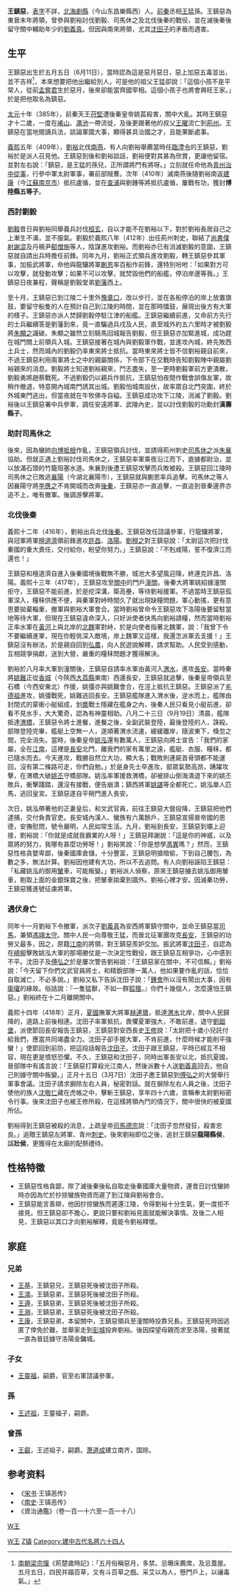 {{Infobox_Person
| name = 王鎮惡
|image=
|box_width= 
|occupation= 軍人
| period = 4世紀
|birth_name=
| other_names =
| Sex = 男
|birth_date= 373年6月11日
|birth_place= [[前秦|前秦]][[長安|長安]]
|death_date= 418年3月7日
|death_place= [[東晉|東晉]][[長安|長安]]
| nationality =
| residence =
| party = 
| religion =
| spouse = 
| relatives =祖父 [[王猛|王猛]]
|education=私塾
| past = 臨澧令<br>青州治中從事，行參中軍太尉軍事，署前部賊曹<br>太尉參軍，加振武將軍<br>安遠護軍、武陵內史<br>游擊將軍<br>太尉諮議參軍、行龍驤將軍<br>征虜將軍、安西司馬、馮翊太守
| work = 攻入長安
| award =
}}
'''王鎮惡'''{{BD|373年|6月11日|418年|3月7日|catIdx=W}}，[[表字|表字]]不詳，[[北海郡|北海]][[劇縣|劇縣]]（今山东昌樂縣西）人。[[前秦|前秦]]丞相[[王猛|王猛]]孫。王鎮惡為東晉末年將領，曾參與劉裕討伐劉毅、司馬休之及北伐後秦的戰役，並在滅後秦後留守關中輔助年少的[[劉義真|劉義真]]。但因與南來將領，尤其[[沈田子|沈田子]]的矛盾而遇害。

== 生平 ==
王鎮惡出生於五月五日（6月11日），當時認為這是惡月惡日，惡上加惡五毒並出，並不吉祥<ref>[[南朝梁|南朝梁]][[宗懍|宗懍]]《荊楚歲時記》：「五月俗稱惡月，多禁。忌曝床薦席，及忌蓋屋。五月五日，四民并蹋百草，又有斗百草之戲。采艾以為人，懸門戶上，以禳毒氣。」</ref>，本來想要把他出繼給別人，可是他的祖父王猛卻說：「這個小孩不是平常人，從前[[孟嘗君|孟嘗君]]生於惡月，後來卻能當齊國宰相。這個小孩子也將會興旺王家。」於是把他取名為鎮惡。

[[太元_(東晉)|太元]]十年（385年），前秦天王[[苻堅|苻堅]]遭後秦皇帝姚萇殺害，關中大亂。其時王鎮惡才十二歲，一度在[[崤山|崤山]]、[[澠池|澠池]]一帶流徙，及後更跟著他的叔父[[王曜|王曜]]流亡到[[荊州|荊州]]。王鎮惡在當地閱讀兵法，談論軍國大事，顯得甚具治國之才，且能果斷處事。

[[义熙_(东晋)|義熙]]五年（409年），[[劉裕|劉裕]]北伐[[南燕_(十六國)|南燕]]，有人向劉裕舉薦當時任[[臨澧|臨澧]][[縣令|令]]的王鎮惡，劉裕於是派人召見他。王鎮惡到後和劉裕談話，劉裕便對其甚為欣賞，更讓他留宿。並對左右說：「鎮惡，是王猛的孫兒，正所謂將門有將呀。」立刻就任命他為[[青州_(古代)|青州]][[治中從事|治中從事]]，行參中軍太尉軍事，署前部賊曹。次年（410年）滅南燕後隨劉裕南返[[建康|建康]]（今[[江蘇|江蘇]][[南京市|南京市]]）抵抗盧循，並在[[查浦|查浦]]與劉鍾等將抵抗盧循，屢戰有功，獲封'''博陸縣五等子'''。

=== 西討劉毅 ===
[[劉毅_(東晉)|劉毅]]昔日與劉裕同舉義兵討伐[[桓玄|桓玄]]，自以才能不在劉裕以下，對於劉裕長居自己之上漸生不滿，並不服氣。劉毅於義熙八年（412年）出任荊州刺史，聯結了[[尚書僕射|尚書僕射]][[謝混|謝混]]及丹楊尹[[郗僧施|郗僧施]]等人，陰謀進攻劉裕。而劉裕亦已有消滅劉毅的意圖，王鎮惡就自請出兵時擔任前鋒。同年九月，劉裕正式領兵進攻劉毅，轉王鎮惡參其軍事，加振武將軍，命他與龍驤將軍[[蒯恩|蒯恩]]率百船作前鋒，還特別吩咐：「如果對方可以攻擊，就發動攻擊；如果不可以攻擊，就焚毀他們的船艦，停泊岸邊等我。」王鎮惡日夜兼程，聲稱是劉毅堂弟[[劉藩|劉藩]]西上。

至十月，王鎮惡已到江陵二十里外[[豫章口|豫章口]]，改以步行，並在各船停泊的岸上放置旗鼓，要留守船隻的人在預計自己到江陵的時間，並在那時擂鼓，展現出後方有大軍的樣子。王鎮惡亦派人焚歸劉毅停駐江津的船艦。王鎮惡繼續前進，又命前方先行的士兵繼續答是劉藩到來，竟一直騙過兵戍及人民，直至城外約五六里時才被劉毅將[[朱顯之|朱顯之]]識破。朱顯之雖然立刻騎馬回城報告劉毅，但王鎮惡亦加緊進城，成功趕在城門關上前領兵入城。王鎮惡接著在城內與劉毅軍作戰，並進攻內城，終先敗西土兵士，然而城內的劉毅仍率東來將士抵抗。當時東來將士皆不信劉裕親自前來，不過王鎮惡利用兩軍將士之中的親屬關係，下令部下在交戰時告知劉毅陣中親屬劉裕親來的消息。劉毅將士知道劉裕親來，鬥志盡失，至一更時劉毅軍前方更潰散，劉毅勇將趙蔡戰死。不過劉毅仍以親兵作抵抗，王鎮惡怕夜間作戰會誤傷友軍，故稍作撤退，特意開內城南門誘其出城。劉毅怕城南設伏，故率眾自北門突圍，終於外城東門逃出，但當夜就在牛牧佛寺自縊。王鎮惡成功攻下江陵，消滅了劉毅。劉裕後以王鎮惡署中兵參軍，調任安遠將軍、武陵內史，並以討伐劉毅的功勳封'''漢壽縣子'''。

=== 助討司馬休之 ===
後來，因為蠻帥[[向博抵根|向博抵根]]作亂，王鎮惡領兵討伐，並請得荊州刺史[[司馬休之|司馬休之]]派[[朱襄|朱襄]]協助。但就正遇上劉裕討伐司馬休之，王鎮惡率軍乘夜沿江而下，直據都尉治，並以放滿石頭的竹籠阻塞水道。朱襄到後遭王鎮惡攻擊而兵敗被殺。王鎮惡回江陵時司馬休之已敗逃[[襄陽|襄陽]]（今湖北襄陽市），王鎮惡就與蒯恩率兵追擊。司馬休之等人因襄陽守將[[李應之|李應之]]不肯開城而改奔[[後秦|後秦]]，王鎮惡亦一直追擊，一直追到晉秦邊界亦追不上，唯有撤軍。後調游擊將軍。

=== 北伐後秦 ===
義熙十二年（416年），劉裕出兵北伐[[後秦|後秦]]。王鎮惡改任諮議參軍，行龍驤將軍，與冠軍將軍[[檀道濟|檀道濟]]領前鋒進攻[[許昌|許昌]]、[[洛陽|洛陽]]。[[劉穆之|劉穆之]]對王鎮惡說：「太尉這次把討伐秦國的重大責任，交付給你，盼望你努力。」王鎮惡說：「不剋咸陽，誓不復濟江而還也！」

王鎮惡和檀道濟自進入後秦國境後戰無不勝，城池大多望風迎降，終連克許昌、洛陽。義熙十三年（417年），王鎮惡攻至[[關中|關中]]的門戶[[潼關|潼關]]。後秦大將軍姚紹據潼關拒守，王鎮惡不能前進，於是挖深溝，築高壘，等待劉裕援軍。不過當時王鎮惡孤軍深入，糧秣供應不便，與秦軍對峙時間久了就出現缺糧問題，軍心動搖，更有意思要拋棄輜重，撤軍與劉裕大軍會合。當時劉裕曾命令王鎮惡攻下洛陽後要留駐當地等待大軍，但現在王鎮惡違命深入，只好派使者快馬向劉裕請糧，然而當時劉裕正率水軍在[[黃河|黃河]]上與北岸的[[北魏|北魏]]軍對峙，於是向使者指著北魏軍，說：「我曾下令不要繼續進軍，現在你輕佻深入敵境，岸上魏軍又這樣，我還怎派軍去支援！」王鎮惡沒有辦法，於是親自回到[[弘農|弘農]]，向人民遊說解釋，請求幫助。人民受到感動，互相競爭捐獻，送到大營，嚴重的糧秣問題才獲得解決。

劉裕於八月率大軍到潼關後，王鎮惡自請率水軍由黃河入[[渭水|渭水]]，進攻[[長安|長安]]。當時秦將[[姚難|姚難]]正從[[香城|香城]]（今陝西[[大荔縣|大荔縣]]東南）西還長安，王鎮惡就追擊，後秦皇帝領兵至石橋（今西安東北）作援，姚彊亦與姚難會合，在涇上抵抗王鎮惡。王鎮惡派了[[毛德祖|毛德祖]]進攻，姚彊戰死，姚難逃回長安。王鎮惡艦隊進入渭水後，逆水而上，艦隊由封閉式的蒙衝小艇組成，划[[槳|槳]]戰士隱藏在艦身之內，後秦人民只看見小艇前進，卻看不見水手，大大驚奇，認為有神靈相助。八月二十三日（9月19日）清晨，艦隊抵達[[渭橋|渭橋]]，王鎮惡令將士進餐，進餐之後，全副武裝登陸，最後登陸的人，誅殺。部隊登陸完畢，艦艇上空無一人，遂順著渭水流速，緩緩離岸，隨波東下，倏忽之間，完全消失。當時，後秦皇帝[[姚泓|姚泓]]還有數萬人，王鎮惡向將士宣告：「我們的家屬，全在[[江南|江南]]，這裡是[[長安|長安]]北門，離我們的家有萬里之遠，艦艇、衣服、糧秣，都已隨水而去。今天進攻，戰勝自然立大功，顯大名；戰敗則連屍首骨頭都不能運回，沒有第二條路可走，你們自勉。」於是身先士卒進攻，部眾氣勢高昂，踴躍攻擊，在渭橋大破[[姚丕|姚丕]]守橋部隊。姚泓率軍援救渭橋，卻被排山倒海潰退下來的姚丕敗兵，衝擊踐踏，還沒有接戰，便告崩潰；鎮西將軍[[姚諶|姚諶]]等全都死亡，姚泓單人匹馬，逃回皇宮。王鎮惡遂自平朔門進入長安。

次日，姚泓帶著他的正妻皇后，和文武官員，前往王鎮惡大營投降，王鎮惡把他們逮捕，交付負責官吏。長安城內漢人、蠻族有六萬餘戶，王鎮惡宣揚晉帝國的恩德，安撫慰問，號令嚴明，人民如常生活。九月，劉裕到長安，王鎮惡到壩上迎接，劉裕說：「你就是成就我霸業的人呀！」王鎮惡拜謝說：「這是你的神威，以及眾將的努力，我哪有甚麼功勞呀！」劉裕笑說：「你是想學[[馮異|馮異]]嗎？」然而，王鎮惡性格貪婪卑鄙，後秦國庫倉儲，十分豐富，王鎮惡明搶暗偷，下到自己腰包，為數之多，無法計算。劉裕因他建有大功，所以不去追問。有人向劉裕誣陷王鎮惡：「私藏姚泓的御用[[輦|輦]]車，可能叛變。」劉裕派人偵察，原來王鎮惡擄去姚泓御用輦車，剔取上面的金銀珠寶之後，把輦車拋棄到牆外。劉裕心裡才安。因滅秦功勞，王鎮惡獲進號征虜將軍。

=== 遇伏身亡 ===
同年十一月劉裕下令撤軍，派次子[[劉義真|劉義真]]為安西將軍鎮守關中，並命王鎮惡當[[司馬|司馬]]，兼領[[馮翊|馮翊]][[太守|太守]]。關中人民一向尊敬王猛，而晉北征軍團攻克[[長安|長安]]，王鎮惡的功勞又最多，因之，原籍[[江南|江南]]的將領，對王鎮惡羨妒交加。振武將軍[[沈田子|沈田子]]，自認為在[[嶢柳|嶢柳]]擊敗姚泓大軍的那場勝仗是一次決定性戰役，跟王鎮惡互相爭功，心中感到不平。沈田子及[[傅弘之|傅弘之]]於是屢次警告劉裕說：「王鎮惡家在關中，不可信賴。」劉裕說：「今天留下你們文武官員將士，和精銳部隊一萬人，他如果要作亂的話，恰恰自取滅亡，不必多說。」劉裕又私下告訴沈田子說：「[[鍾會|鍾會]]所以沒有鬧出大事，因有[[衛瓘|衛瓘]]的緣故。俗話說：『一隻猛獸，不如一群[[狐狸|狐狸]]。』你們十幾個人，怎麼還怕王鎮惡。」劉裕終在十二月離開關中。

義熙十四年（418年）正月，[[夏_(十六國)|夏國]]撫軍大將軍[[赫連璝|赫連璝]]，抵達[[渭水|渭水]]北岸，關中人民歸降的，道路上前後相連。沈田子率軍抵抗，畏懼夏軍強大，不敢前進，退守[[劉廻堡|劉廻堡]]，派使節回長安報告王鎮惡，王鎮惡對安西長史[[王修_(京兆)|王修]]說：「太尉把十歲小兒託付給我們，應當共同竭盡全力。沈田子卻手握大軍，不肯前進，什麼時候才能削平強蠻！」使節回到前防，把這段話報告[[沈田子|沈田子]]。沈田子跟王鎮惡，平時已經互不相容，現在更是憤怒恐懼。不久，王鎮惡和沈田子，同時出軍長安以北，抵抗夏國，晉部隊中有謠言說：「王鎮惡打算殺光江南人，然後派數十人送[[劉義真|劉義真]]回去，他自己則據守關中叛變。」正月十五日（3月7日）沈田子邀王鎮惡到[[傅弘之|傅弘之]]的大營舉行軍事會議。沈田子請求摒除左右人員，秘密對話。就在摒除左右人員之後，沈田子使他的族人[[沈敬仁|沈敬仁]]藏在虎帳之中，擊斬王鎮惡，享年四十六歲，宣稱奉太尉劉裕密令行事。後來沈田子也被王修所殺，在這樣將領內鬥的情況下，關中很快的被夏國所佔。

劉裕得到王鎮惡被殺的消息，上疏皇帝[[司馬德宗|司馬德宗]]說：「沈田子忽然發狂，殺害忠良。」追贈王鎮惡左將軍、青州[[刺史|刺史]]。後來劉裕即位之後，追封王鎮惡'''龍陽縣侯'''，諡'''壯侯'''，更獲得在太廟的配祭禮待。

== 性格特徵 ==
*王鎮惡性格貪鄙，除了滅後秦後私自取走後秦國庫大量物資，連昔日討伐蠻帥時亦因為忙於抄掠蠻族物資而遲了到江陵與劉裕會合。
*王鎮惡能言善辯，他因抄掠蠻族而遲還江陵，令得劉裕十分生氣，更一度拒不接見。但王鎮惡卻不擔心，更說只要和劉裕見面就能解決事情。及後二人相見，王鎮惡以其口才向劉裕解釋，竟能令劉裕釋懷。
== 家庭 ==
=== 兄弟 ===
*[[王基_(東晉)|王基]]，王鎮惡兄，王鎮惡死後被沈田子所殺。
*[[王鴻|王鴻]]，王鎮惡弟，王鎮惡死後被沈田子所殺。
*[[王遵|王遵]]，王鎮惡弟，王鎮惡死後被沈田子所殺。
*[[王淵|王淵]]，王鎮惡弟，王鎮惡死後被沈田子所殺。
*[[王康|王康]]，王鎮惡弟，本留關中，王鎮惡領兵至潼關時投靠兄長。王鎮惡死時因逃匿了倖免於難，並舉家走到[[彭城|彭城]]投奔劉裕。後因探望母親而求至洛陽，接著就一直為晉廷據守洛陽金鏞城。

=== 子女 ===
*[[王靈福|王靈福]]，嗣爵，官至右軍諮議參軍。
=== 孫 ===
*[[王述祖|王述祖]]，王靈福子，嗣爵。
=== 曾孫 ===
*[[王叡_(劉宋)|王叡]]，王述祖子，嗣爵。[[萧道成|萧道成]]建立南齐，国除。

==参考资料==
*《[[宋书|宋书]]·王镇恶传》
*《[[南史|南史]]·王镇恶传》
*《資治通鑑》（卷一百一十六至一百一十八）
{{reflist}}

[[category:晋朝军事人物|W王]]
[[Category:晋朝遇刺身亡者|W王]]
[[Category:北海王氏|Z镇]]
[[Category:建中古代名將六十四人|Category:建中古代名將六十四人]]